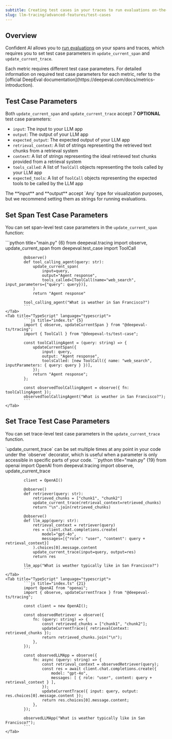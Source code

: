 ```yaml
---
subtitle: Creating test cases in your traces to run evaluations on-the-fly
slug: llm-tracing/advanced-features/test-cases
---
```


## Overview

Confident AI allows you to [run evaluations](/docs/llm-tracing/evaluations#online-evals-for-traces) on your spans and traces, which requires you to set test case parameters in `update_current_span` and `update_current_trace`.

<Note>
Each metric requires different test case parameters. For detailed information on required test case parameters for each metric, refer to the [official DeepEval documentation](https://deepeval.com/docs/metrics-introduction).
</Note>

## Test Case Parameters

Both `update_current_span` and `update_current_trace` accept 7 **OPTIONAL** test case parameters:

- `input`: The input to your LLM app
- `output`: The output of your LLM app
- `expected_output`: The expected output of your LLM app
- `retrieval_context`: A list of strings representing the retrieved text chunks from a retrieval system
- `context`: A list of strings representing the ideal retrieved text chunks provided from a retrieval system
- `tools_called`: A list of `ToolCall` objects representing the tools called by your LLM app
- `expected_tools`: A list of `ToolCall` objects representing the expected tools to be called by the LLM app

<Tip>
The **input** and **output** accept `Any` type for visualization purposes, but we recommend setting them as strings for running evaluations.
</Tip>

## Set Span Test Case Parameters

You can set span-level test case parameters in the `update_current_span` function:

<Tabs>
    <Tab title="Python" language="python">
            ```python title="main.py" {6}
            from deepeval.tracing import observe, update_current_span
            from deepeval.test_case import ToolCall

            @observe()
            def tool_calling_agent(query: str):
                update_current_span(
                    input=query,
                    output="Agent response",
                    tools_called=[ToolCall(name="web_search", input_parameters={"query": query})],
                )
                return "Agent response"

            tool_calling_agent("What is weather in San Francisco?")
            ```
    </Tab>
    <Tab title="TypeScript" language="typescript">
            ```js title="index.ts" {5}
            import { observe, updateCurrentSpan } from "@deepeval-ts/tracing";
            import { ToolCall } from "@deepeval-ts/test-case";

            const toolCallingAgent = (query: string) => {
                updateCurrentSpan({
                    input: query,
                    output: "Agent response",
                    toolsCalled: [new ToolCall({ name: "web_search", inputParameters: { query: query } })],
                });
                return "Agent response";
            };

            const observedToolCallingAgent = observe({ fn: toolCallingAgent });
            observedToolCallingAgent("What is weather in San Francisco?");
            ```
    </Tab>

</Tabs>

## Set Trace Test Case Parameters

You can set trace-level test case parameters in the `update_current_trace` function.

<Info>
`update_current_trace` can be set multiple times at any point in your code under the `observe` decorator, which is useful when a parameter is only accessible in specific parts of your code.
</Info>

<Tabs>
    <Tab title="Python" language="python">
            ```python title="main.py" {19}
            from openai import OpenAI
            from deepeval.tracing import observe, update_current_trace

            client = OpenAI()

            @observe()
            def retriever(query: str):
                retrieved_chunks = ["chunk1", "chunk2"]
                update_current_trace(retrieval_context=retrieved_chunks)
                return "\n".join(retrieved_chunks)

            @observe()
            def llm_app(query: str):
                retrieval_context = retriever(query)
                res = client.chat.completions.create(
                    model="gpt-4o",
                    messages=[{"role": "user", "content": query + retrieval_context}]
                ).choices[0].message.content
                update_current_trace(input=query, output=res)
                return res

            llm_app("What is weather typically like in San Francisco?")
            ```
    </Tab>
    <Tab title="TypeScript" language="typescript">
            ```js title="index.ts" {21}
            import OpenAI from "openai";
            import { observe, updateCurrentTrace } from "@deepeval-ts/tracing";

            const client = new OpenAI();

            const observedRetriever = observe({
                fn: (query: string) => {
                    const retrieved_chunks = ["chunk1", "chunk2"];
                    updateCurrentTrace({ retrievalContext: retrieved_chunks });
                    return retrieved_chunks.join("\n");
                },
            });

            const observedLLMApp = observe({
                fn: async (query: string) => {
                    const retrieval_context = observedRetriever(query);
                    const res = await client.chat.completions.create({
                        model: "gpt-4o",
                        messages: [ { role: "user", content: query + retrieval_context } ],
                    });
                    updateCurrentTrace({ input: query, output: res.choices[0].message.content });
                    return res.choices[0].message.content;
                },
            });

            observedLLMApp("What is weather typically like in San Francisco?");
            ```
    </Tab>

</Tabs>
